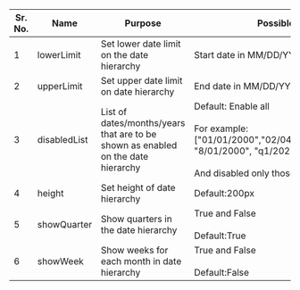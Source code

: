 |Sr. No.   |  Name | Purpose   | Possible Values  |
|---|---|---|---|
| 1  | lowerLimit  | Set lower date limit on the date hierarchy | Start date in MM/DD/YYYY format  |
| 2  | upperLimit  |Set upper date limit on date hierarchy | End date in MM/DD/YYYY format|
| 3  | disabledList  |List of dates/months/years that are to be shown as enabled on the date hierarchy | Default: Enable all<br/><br/>For example: ["01/01/2000","02/04/2000","w1/05/2000", "8/01/2000", "q1/2025"]<br/><br/>And disabled only those that are in the list|
| 4  | height  |Set height of date hierarchy |Default:200px|
| 5  | showQuarter  |Show quarters in the date hierarchy |True and False <br/><br/>Default:True |
| 6  | showWeek  |Show weeks for each month in date hierarchy |True and False <br/><br/>Default:False|
